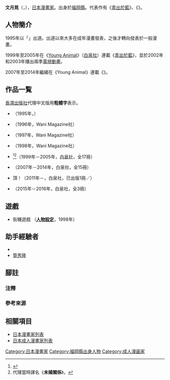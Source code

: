 {{multiple issues|

{{Notability Unreferenced|time=2016-12-28T16:12:15+00:00}}
{{Primarysources|time=2016-12-28T16:12:15+00:00}}
}}
{{Infobox comics creator
| 名稱 = 文月晃
| 外文名 = 
| 外文 = 
| 圖片 = 
| 圖片尺寸 = 
| 圖片簡介 = 
| 本名 = 
| 日文名稱 = 文月 晃
| 平假名 = ふみづき こう
| 羅馬拼音 = Fumizuki Kō
| 筆名 = 
| 出生日期 = 3月8日
| 出生地點 = {{JPN}}[[福岡縣|福岡縣]]
| 逝世日期 = 
| 逝世地點 = 
| 國籍 = {{JPN}}
| 職業 = [[漫畫家|漫畫家]]
| 稱號 = 
| 活動開始 = 1995年
| 活動結束 = 
| 類型 = 
| 代表作 = 《[[青出於藍_(漫畫)|青出於藍]]》<br />《{{link-ja|海神的巫女|海の御先}}》
| 合作人 = 
| 配偶 = 
| 兒女 = 
| 親屬 = 
| 獎項 = 
| 簽名 = 
| 網站 = 
| module = 
}}
{{japanese|japanese=文月 晃|kana=ふみづき こう|romaji=Fumizuki Kō}}
'''文月晃'''（{{lang-ja|文月 晃}}，{{bd||3月8日||}}），[[日本|日本]][[漫畫家|漫畫家]]。出身於[[福岡縣|福岡縣]]。代表作有《[[青出於藍_(漫畫)|青出於藍]]》、《{{link-ja|海神的巫女|海の御先}}》。

== 人物簡介 ==
1995年以「{{lang|ja|好きとは言わない}}」出道。出道以來大多在成年漫畫發表，之後才轉向發表於一般漫畫。

1999年至2005年在《[[Young_Animal|Young Animal]]》（[[白泉社|白泉社]]）連載《[[青出於藍_(漫畫)|青出於藍]]》，並於2002年和2003年播出兩季[[電視動畫|電視動畫]]。

2007年至2014年繼續在《Young Animal》連載《{{link-ja|海神的巫女|海の御先}}》。

== 作品一覧 ==
[[長鴻出版社|長鴻出版社]]代理中文版用'''粗體字'''表示。
* {{lang|ja|好きとは言わない}}（1995年，{{link-ja|Wani Magazine社|ワニマガジン社}}）
* {{nihongo|少女發熱|少女発熱}}（1996年，Wani Magazine社）
* {{nihongo|與你相逢|君に出逢えて}}（1997年，Wani Magazine社）
* {{nihongo|戀愛方程式|恋する方程式}}（1998年，Wani Magazine社）
* {{nihongo|'''[[青出於藍_(漫畫)|青出於藍]]'''|藍より青し}}<ref>{{cite web|url=https://anime.eiga.com/program/100038/|title=青出於藍：作品情報|publisher=Anime Hack|accessdate=2020-12-05|language=ja|archive-date=2022-05-02|archive-url=https://web.archive.org/web/20220502020605/https://anime.eiga.com/program/100038/}}</ref><ref group="注">代理當時譯名《'''未婚關係'''》。</ref>（1999年－2005年，[[白泉社|白泉社]]，全17冊）
* {{nihongo|'''{{link-ja|海神的巫女|海の御先}}'''|海の御先}}（2007年－2014年，白泉社，全15冊）
* 頂！（2011年－，白泉社，已出版1冊／{{As of|2013|10}}）
* {{lang|ja|僕とルネと青嵐}}（2015年－2016年，白泉社，全3冊）

== 遊戲 ==
* 街機遊戲 {{link-ja|對戰麻雀 (遊戲)|ホットギミック (ゲーム)|對戰麻雀 快樂天}}（'''[[人物設計|人物設定]]'''，1998年）

== 助手經驗者 ==
* {{link-ja|松本剛志|まつもと剛志}}
* [[筧秀隆|筧秀隆]]

== 腳註 ==
=== 注釋 ===
{{reflist|group="注"}}

=== 參考來源 ===
{{reflist}}

== 相關項目 ==
* [[日本漫畫家列表|日本漫畫家列表]]
* [[日本成人漫畫家列表|日本成人漫畫家列表]]

{{Normdaten}}
{{DEFAULTSORT:Fumizuki Kō}}
[[Category:日本漫畫家|Category:日本漫畫家]]
[[Category:福岡縣出身人物|Category:福岡縣出身人物]]
[[Category:成人漫画家|Category:成人漫画家]]